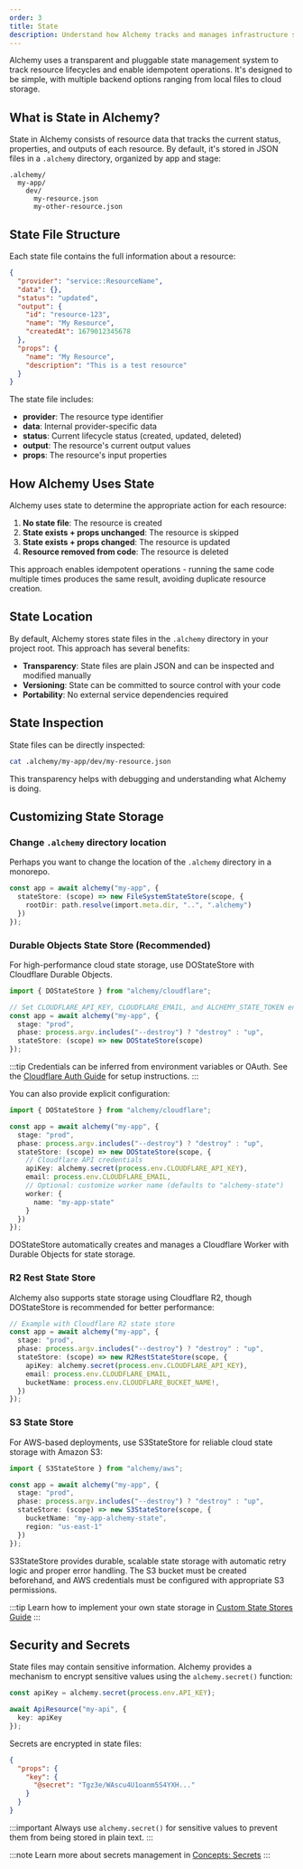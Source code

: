 ```yaml
---
order: 3
title: State
description: Understand how Alchemy tracks and manages infrastructure state using transparent, pluggable storage. Learn about state files, customizing storage backends, and securing sensitive data.
---
```


Alchemy uses a transparent and pluggable state management system to track resource lifecycles and enable idempotent operations. It's designed to be simple, with multiple backend options ranging from local files to cloud storage.

## What is State in Alchemy?

State in Alchemy consists of resource data that tracks the current status, properties, and outputs of each resource. By default, it's stored in JSON files in a `.alchemy` directory, organized by app and stage:

```
.alchemy/
  my-app/
    dev/
      my-resource.json
      my-other-resource.json
```

## State File Structure

Each state file contains the full information about a resource:

```json
{
  "provider": "service::ResourceName",
  "data": {},
  "status": "updated",
  "output": {
    "id": "resource-123",
    "name": "My Resource",
    "createdAt": 1679012345678
  },
  "props": {
    "name": "My Resource",
    "description": "This is a test resource"
  }
}
```

The state file includes:

- **provider**: The resource type identifier
- **data**: Internal provider-specific data
- **status**: Current lifecycle status (created, updated, deleted)
- **output**: The resource's current output values
- **props**: The resource's input properties

## How Alchemy Uses State

Alchemy uses state to determine the appropriate action for each resource:

1. **No state file**: The resource is created
2. **State exists + props unchanged**: The resource is skipped
3. **State exists + props changed**: The resource is updated
4. **Resource removed from code**: The resource is deleted

This approach enables idempotent operations - running the same code multiple times produces the same result, avoiding duplicate resource creation.

## State Location

By default, Alchemy stores state files in the `.alchemy` directory in your project root. This approach has several benefits:

- **Transparency**: State files are plain JSON and can be inspected and modified manually
- **Versioning**: State can be committed to source control with your code
- **Portability**: No external service dependencies required

## State Inspection

State files can be directly inspected:

```bash
cat .alchemy/my-app/dev/my-resource.json
```

This transparency helps with debugging and understanding what Alchemy is doing.

## Customizing State Storage

### Change `.alchemy` directory location

Perhaps you want to change the location of the `.alchemy` directory in a monorepo.

```typescript
const app = await alchemy("my-app", {
  stateStore: (scope) => new FileSystemStateStore(scope, {
    rootDir: path.resolve(import.meta.dir, "..", ".alchemy")
  })
});
```

### Durable Objects State Store (Recommended)

For high-performance cloud state storage, use DOStateStore with Cloudflare Durable Objects.

```typescript
import { DOStateStore } from "alchemy/cloudflare";

// Set CLOUDFLARE_API_KEY, CLOUDFLARE_EMAIL, and ALCHEMY_STATE_TOKEN env vars
const app = await alchemy("my-app", {
  stage: "prod",
  phase: process.argv.includes("--destroy") ? "destroy" : "up",
  stateStore: (scope) => new DOStateStore(scope)
});
```

:::tip
Credentials can be inferred from environment variables or OAuth. See the [Cloudflare Auth Guide](../cloudflare-auth) for setup instructions.
:::

You can also provide explicit configuration:

```typescript
import { DOStateStore } from "alchemy/cloudflare";

const app = await alchemy("my-app", {
  stage: "prod", 
  phase: process.argv.includes("--destroy") ? "destroy" : "up",
  stateStore: (scope) => new DOStateStore(scope, {
    // Cloudflare API credentials
    apiKey: alchemy.secret(process.env.CLOUDFLARE_API_KEY),
    email: process.env.CLOUDFLARE_EMAIL,
    // Optional: customize worker name (defaults to "alchemy-state")
    worker: {
      name: "my-app-state"
    }
  })
});
```

DOStateStore automatically creates and manages a Cloudflare Worker with Durable Objects for state storage.


### R2 Rest State Store

Alchemy also supports state storage using Cloudflare R2, though DOStateStore is recommended for better performance:

```typescript
// Example with Cloudflare R2 state store
const app = await alchemy("my-app", {
  stage: "prod",
  phase: process.argv.includes("--destroy") ? "destroy" : "up",
  stateStore: (scope) => new R2RestStateStore(scope, {
    apiKey: alchemy.secret(process.env.CLOUDFLARE_API_KEY),
    email: process.env.CLOUDFLARE_EMAIL,
    bucketName: process.env.CLOUDFLARE_BUCKET_NAME!,
  })
});
```

### S3 State Store

For AWS-based deployments, use S3StateStore for reliable cloud state storage with Amazon S3:

```typescript
import { S3StateStore } from "alchemy/aws";

const app = await alchemy("my-app", {
  stage: "prod",
  phase: process.argv.includes("--destroy") ? "destroy" : "up",
  stateStore: (scope) => new S3StateStore(scope, {
    bucketName: "my-app-alchemy-state",
    region: "us-east-1"
  })
});
```

S3StateStore provides durable, scalable state storage with automatic retry logic and proper error handling. The S3 bucket must be created beforehand, and AWS credentials must be configured with appropriate S3 permissions.

:::tip
Learn how to implement your own state storage in [Custom State Stores Guide](../custom-state-store)
:::

## Security and Secrets

State files may contain sensitive information. Alchemy provides a mechanism to encrypt sensitive values using the `alchemy.secret()` function:

```typescript
const apiKey = alchemy.secret(process.env.API_KEY);

await ApiResource("my-api", {
  key: apiKey
});
```

Secrets are encrypted in state files:

```json
{
  "props": {
    "key": {
      "@secret": "Tgz3e/WAscu4U1oanm5S4YXH..."
    }
  }
}
```

:::important
Always use `alchemy.secret()` for sensitive values to prevent them from being stored in plain text.
:::

:::note
Learn more about secrets management in [Concepts: Secrets](../concepts/secret)
:::
